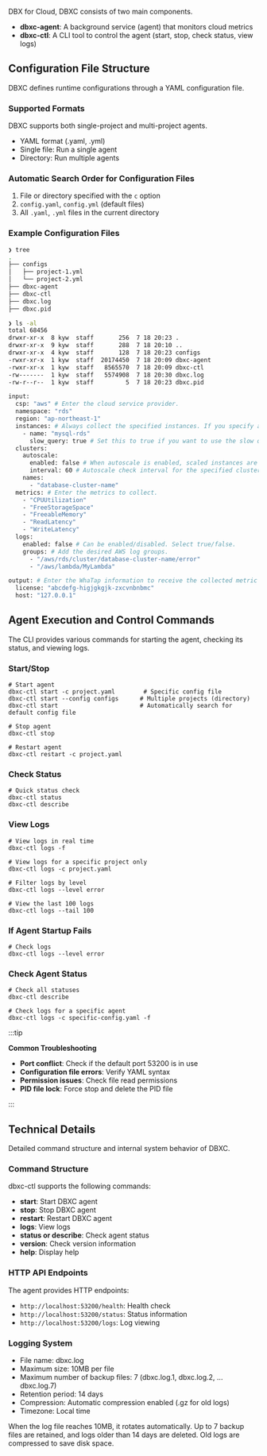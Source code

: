 DBX for Cloud, DBXC consists of two main components. 

- **dbxc-agent**: A background service (agent) that monitors cloud metrics  
- **dbxc-ctl**: A CLI tool to control the agent (start, stop, check status, view logs)  

## Configuration File Structure

DBXC defines runtime configurations through a YAML configuration file.

### Supported Formats

DBXC supports both single-project and multi-project agents.

- YAML format (.yaml, .yml)  
- Single file: Run a single agent  
- Directory: Run multiple agents  

### Automatic Search Order for Configuration Files

1. File or directory specified with the `c` option  
2. `config.yaml`, `config.yml` (default files)  
3. All `.yaml`, `.yml` files in the current directory  

### Example Configuration Files

```bash title="Directory tree example"
❯ tree
.
├── configs
│   ├── project-1.yml
│   └── project-2.yml
├── dbxc-agent
├── dbxc-ctl
├── dbxc.log
├── dbxc.pid

❯ ls -al
total 68456
drwxr-xr-x  8 kyw  staff       256  7 18 20:23 .
drwxr-xr-x  9 kyw  staff       288  7 18 20:10 ..
drwxr-xr-x  4 kyw  staff       128  7 18 20:23 configs
-rwxr-xr-x  1 kyw  staff  20174450  7 18 20:09 dbxc-agent
-rwxr-xr-x  1 kyw  staff   8565570  7 18 20:09 dbxc-ctl
-rw-------  1 kyw  staff   5574908  7 18 20:30 dbxc.log
-rw-r--r--  1 kyw  staff         5  7 18 20:23 dbxc.pid
```

```bash title="yml example"
input:
  csp: "aws" # Enter the cloud service provider.
  namespace: "rds"
  region: "ap-northeast-1"
  instances: # Always collect the specified instances. If you specify an instance inside a cluster here, it will always be collected regardless of autoscale.
    - name: "mysql-rds"
      slow_query: true # Set this to true if you want to use the slow query page.
  clusters:
    autoscale:
      enabled: false # When autoscale is enabled, scaled instances are added to or removed from the collection targets.
      interval: 60 # Autoscale check interval for the specified clusters (unit: seconds).
    names:
      - "database-cluster-name"
  metrics: # Enter the metrics to collect.
    - "CPUUtilization"
    - "FreeStorageSpace"
    - "FreeableMemory"
    - "ReadLatency"
    - "WriteLatency"
  logs:
    enabled: false # Can be enabled/disabled. Select true/false.
    groups: # Add the desired AWS log groups.
      - "/aws/rds/cluster/database-cluster-name/error"
      - "/aws/lambda/MyLambda"

output: # Enter the WhaTap information to receive the collected metric data.
  license: "abcdefg-higjgkgjk-zxcvnbnbmc"
  host: "127.0.0.1"
```

## Agent Execution and Control Commands

The CLI provides various commands for starting the agent, checking its status, and viewing logs.

### Start/Stop

```
# Start agent
dbxc-ctl start -c project.yaml        # Specific config file
dbxc-ctl start --config configs      # Multiple projects (directory)
dbxc-ctl start                       # Automatically search for default config file

# Stop agent
dbxc-ctl stop

# Restart agent
dbxc-ctl restart -c project.yaml
```

### Check Status

```
# Quick status check
dbxc-ctl status
dbxc-ctl describe
```

### View Logs

```
# View logs in real time
dbxc-ctl logs -f

# View logs for a specific project only
dbxc-ctl logs -c project.yaml

# Filter logs by level
dbxc-ctl logs --level error

# View the last 100 logs
dbxc-ctl logs --tail 100
```

### If Agent Startup Fails

```
# Check logs
dbxc-ctl logs --level error
```

### Check Agent Status

```
# Check all statuses
dbxc-ctl describe

# Check logs for a specific agent
dbxc-ctl logs -c specific-config.yaml -f
```

:::tip

**Common Troubleshooting**

- **Port conflict**: Check if the default port 53200 is in use  
- **Configuration file errors**: Verify YAML syntax  
- **Permission issues**: Check file read permissions  
- **PID file lock**: Force stop and delete the PID file  

:::

## Technical Details

Detailed command structure and internal system behavior of DBXC.

### Command Structure

dbxc-ctl supports the following commands:

- **start**: Start DBXC agent  
- **stop**: Stop DBXC agent  
- **restart**: Restart DBXC agent  
- **logs**: View logs  
- **status or describe**: Check agent status  
- **version**: Check version information  
- **help**: Display help  

### HTTP API Endpoints

The agent provides HTTP endpoints:

- `http://localhost:53200/health`: Health check  
- `http://localhost:53200/status`: Status information  
- `http://localhost:53200/logs`: Log viewing  

### Logging System

- File name: dbxc.log  
- Maximum size: 10MB per file  
- Maximum number of backup files: 7 (dbxc.log.1, dbxc.log.2, ... dbxc.log.7)  
- Retention period: 14 days  
- Compression: Automatic compression enabled (.gz for old logs)  
- Timezone: Local time  

When the log file reaches 10MB, it rotates automatically. Up to 7 backup files are retained, and logs older than 14 days are deleted. Old logs are compressed to save disk space.